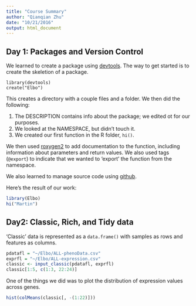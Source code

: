 ```yaml
---
title: "Course Summary"
author: "Qianqian Zhu"
date: "10/21/2016"
output: html_document
---
```


## Day 1: Packages and  Version Control

We learned to create a package using [devtools][1]. The way to get started is to 
create the skeletion of a package.

```
library(devtools)
create("Elbo")
```

This creates a directory with a couple files and a folder. We then did the 
following:

1. The DESCRIPTION contains info about the package; we edited ot for our 
   purposes.
2. We looked at the NAMESPACE, but didn't touch it.
3. We created our first function in the R folder, `hi()`.

We then used [roxygen2][] to add documentation to the function, including 
information about parameters and return values. We also used tags (`@export`) 
to indicate that we wanted to 'export' the function from the namespace.

We also learned to manage source code using [github][].

Here's the result of our work:
```r
library(Elbo)
hi("Martin")
```

## Day2: Classic, Rich, and Tidy data

'Classic' data is represented as a `data.frame()` with samples as rows and 
features as columns.

```r
pdatafl = "~/Elbo/ALL-phenoData.csv"
exprfl = "~/Elbo/ALL-expression.csv"
classic <- input_classic(pdatafl, exprfl)
classic[1:5, c(1:3, 22:24)]
```

One of the things we did was to plot the distribution of expression values
across genes.

```r
hist(colMeans(classic[, -(1:22)]))
```


[1]: https://cran.r-project.org/package=devtools
[roxygen2]: https://cran.r-project.org/package=roxygen2
[github]: https://github.com

